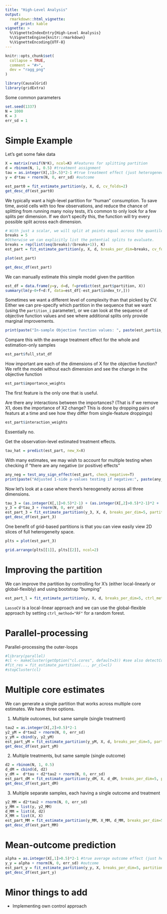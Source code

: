 ```yaml
---
title: "High-Level Analysis"
output: 
  rmarkdown::html_vignette:
    df_print: kable
vignette: >
  %\VignetteIndexEntry{High-Level Analysis}
  %\VignetteEngine{knitr::rmarkdown}
  %\VignetteEncoding{UTF-8}
---
```


```r
knitr::opts_chunk$set(
  collapse = TRUE,
  comment = "#>",
  dev = "ragg_png"
)
```

```r
library(CausalGrid)
library(gridExtra)
```

Some common parameters
```r
set.seed(1337)
N = 1000
K = 3
err_sd = 1
```

# Simple Example

Let's get some fake data
```r
X = matrix(runif(N*K), ncol=K) #Features for splitting partition
d = rbinom(N, 1, 0.5) #treatment assignment
tau = as.integer(X[,1]>.5)*2-1 #true treatment effect (just heterogeneous across X1)
y = d*tau + rnorm(N, 0, err_sd) #outcome
```

```r
est_part0 = fit_estimate_partition(y, X, d, cv_folds=2)
get_desc_df(est_part0)
```

We typically want a high-level partition for "human" consumption. To save time, avoid cells with too few observations, and reduce the chance of splitting from running many noisy tests, it's common to only look for a few splits per dimension. If we don't specify this, the function will try every possible split across each dimension.
```r
# With just a scalar, we will split at points equal across the quantile-distribution for each feature.
breaks = 5 
#Otherwise we can explicitly list the potential splits to evaluate.
breaks = rep(list(seq(breaks)/(breaks+1)), K)
est_part = fit_estimate_partition(y, X, d, breaks_per_dim=breaks, cv_folds=2)
```

```r
plot(est_part)
```

```r
get_desc_df(est_part)
```

We can manually estimate this simple model given the partition
```r
est_df = data.frame(y=y, d=d, f=predict(est_part$partition, X))
summary(lm(y~0+f+d:f, data=est_df[-est_part$index_tr,]))
```

Sometimes we want a different level of complexity than that picked by CV. Either we can pre-specify which partition in the sequence that we want (using the `partition_i` parameter), or we can look at the sequence of objective function values and see where additional splits only provide marginal improvements.

```r
print(paste("In-sample Objective function values: ", paste(est_part$is_obj_val_seq, collapse=" ")))
```

Compare this with the average treatment effect for the whole and estimation-only samples
```r
est_part$full_stat_df
```

How important are each of the dimensions of X for the objective function? We refit the model without each dimension and see the change in the objective function
```r
est_part$importance_weights
```
The first feature is the only one that is useful.

Are there any interactions between the importances? (That is if we remove X1, does the importance of X2 change? This is done by dropping pairs of featurs at a time and see how they differ from single-feature droppings)
```r
est_part$interaction_weights
```
Essentially no.

Get the observation-level estimated treatment effects.
```r
tau_hat = predict(est_part, new_X=X)
```

With many estimates, we may wish to account for multiple testing when checking if "there are any negative (or positive) effects"
```r
any_neg = test_any_sign_effect(est_part, check_negative=T)
print(paste("Adjusted 1-side p-values testing if negative:", paste(any_neg$pval1s_fdr, collapse=", ")))
```

Now let's look at a case where there's hereogeneity across all three dimensions.
```r
tau_3 = (as.integer(X[,1]>0.5)*2-1) + (as.integer(X[,2]>0.5)*2-1)*2 + (as.integer(X[,3]>0.5)*2-1)*3
y_3 = d*tau_3 + rnorm(N, 0, err_sd)
est_part_3 = fit_estimate_partition(y_3, X, d, breaks_per_dim=5, partition_i=4)
get_desc_df(est_part_3)
```

One benefit of grid-based partitions is that you can view easily view 2D slices of full heterogeneity space.
```r
plts = plot(est_part_3)

grid.arrange(plts[[1]], plts[[2]], ncol=2)
```


# Improving the partition
We can improve the partition by controlling for X's (either local-linearly or global-flexibly) and using bootstrap "bumping"
```r
est_part_l = fit_estimate_partition(y, X, d, breaks_per_dim=5, ctrl_method = "LassoCV", bump_samples = 20, partition_i=2)
```
`LassoCV` is a local-linear approach and we can use the global-flexible approach by setting `ctrl_method="RF"` for a random forest.

# Parallel-processing
Parallel-processing the outer-loops
```r
#library(parallel)
#cl <- makeCluster(getOption("cl.cores", default=3)) #see also detectCores()
#fit_res = fit_estimate_partition(..., pr_cl=cl)
#stopCluster(cl)
```

# Multiple core estimates
We can generate a single partition that works across multiple core estimates. We have three options. 

1) Multiple outcomes, but same sample (single treatment)
```r
tau2 = as.integer(X[,2]>0.5)*2-1
y2_yM = d*tau2 + rnorm(N, 0, err_sd)
y_yM = cbind(y, y2_yM)
est_part_yM = fit_estimate_partition(y_yM, X, d, breaks_per_dim=5, partition_i = 3)
get_desc_df(est_part_yM)
```

2) Multiple treatments, but same sample (single outcome)
```r
d2 = rbinom(N, 1, 0.5)
d_dM = cbind(d, d2)
y_dM =  d*tau + d2*tau2 + rnorm(N, 0, err_sd)
est_part_dM = fit_estimate_partition(y_dM, X, d_dM, breaks_per_dim=5, partition_i = 3)
get_desc_df(est_part_dM)
```

3) Multiple separate samples, each having a single outcome and treatment
```r
y2_MM = d2*tau2 + rnorm(N, 0, err_sd)
y_MM = list(y, y2_MM)
d_MM = list(d, d2)
X_MM = list(X, X)
est_part_MM = fit_estimate_partition(y_MM, X_MM, d_MM, breaks_per_dim=5, partition_i = 3)
get_desc_df(est_part_MM)
```
# Mean-outcome prediction
```r
alpha = as.integer(X[,1]>0.5)*2-1 #true average outcome effect (just heterogeneous across X1)
y_y = alpha + rnorm(N, 0, err_sd) #outcome
est_part_y = fit_estimate_partition(y_y, X, breaks_per_dim=5, partition_i=2)
get_desc_df(est_part_y)
```

# Minor things to add
- Implementing own control approach
